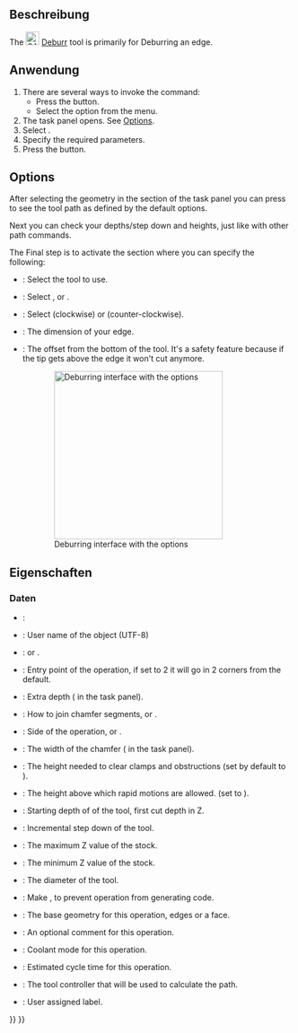 <languages/>

{{Docnav
|[[CAM_Engrave|Engrave]]
|[[CAM_Vcarve|Vcarve]]
|[[CAM_Workbench|CAM]]
|IconL=CAM_Engrave.svg
|IconR=CAM_Vcarve.svg
|IconC=Workbench_CAM.svg
}}

{{GuiCommand/de
|Name=CAM Deburr
|Name/de=CAM Entgraten
|MenuLocation=CAM → Entgraten
|Workbenches=[[CAM_Workbench/de|CAM]]
|Version=0.18
}}

<span id="Description"></span>
==Beschreibung==

The [[Image:CAM_Deburr.svg|24px]] [[CAM_Deburr|Deburr]] tool is primarily for Deburring an edge.

<span id="Usage"></span>
==Anwendung==

# There are several ways to invoke the command:
#* Press the {{Button|[[Image:CAM_Deburr.svg|16px]] [[CAM_Deburr|Deburr]]}} button.
#* Select the {{MenuCommand|CAM → [[Image:CAM_Deburr.svg|16px]] Deburr}} option from the menu.
# The {{MenuCommand|Deburr}} task panel opens. See [[#Options|Options]].
# Select {{MenuCommand|Base Geometry}}.
# Specify the required parameters.
# Press the {{Button|OK}} button.

== Options ==

After selecting the geometry in the {{MenuCommand|Base Geometry}} section of the task panel you can press {{Button|Apply}} to see the tool path as defined by the default options.

Next you can check your depths/step down and heights, just like with other path commands.

The Final step is to activate the {{MenuCommand|Operation}} section where you can specify the following:
* {{MenuCommand|Tool controller}}: Select the tool to use.
* {{MenuCommand|Coolant Mode}}: Select {{Value|None}}, {{Value|Flood}} or {{Value|Mist}}.
* {{MenuCommand|Directions}}: Select {{Value|CW}} (clockwise) or {{Value|CCW}} (counter-clockwise).
* {{MenuCommand|W}}: The dimension of your edge.
* {{MenuCommand|h}}: The offset from the bottom of the tool. It's a safety feature because if the tip gets above the edge it won't cut anymore.

:[[File:Path Deburr Operations-tab.png|300px|Deburring interface with the options]]

<span id="Properties"></span>
==Eigenschaften==

<span id="Data"></span>
===Daten===

{{TitleProperty|Basis}}

* {{PropertyData|Placement}}:
* {{PropertyData|Label}}: User name of the object (UTF-8)

{{TitleProperty|Deburr}}

* {{PropertyData|Direction}}: {{Value|CCW}} or {{Value|CW}}.
* {{PropertyData|Entry Point}}: Entry point of the operation, if set to 2 it will go in 2 corners from the default. 
* {{PropertyData|Extra depth}}: Extra depth ({{MenuCommand|h}} in the task panel).
* {{PropertyData|Join||Hidden}}: How to join chamfer segments, {{Value|Round}} or {{Value|Miter}}.
* {{PropertyData|Side||Hidden}}: Side of the operation, {{Value|Outside}} or {{Value|Inside}}.
* {{PropertyData|Width}}: The width of the chamfer ({{MenuCommand|W}} in the task panel).

{{TitleProperty|Depth}}

* {{PropertyData|Clearance Height}}: The height needed to clear clamps and obstructions (set by default to {{incode|OpStockZMax + SetupSheet.ClearanceHeightOffset}}).
* {{PropertyData|Safe Height}}: The height above which rapid motions are allowed. (set to {{incode|OpStockZMax + SetupSheet.SafeHeightOffset}}).
* {{PropertyData|Start Depth}}: Starting depth of of the tool, first cut depth in Z.
* {{PropertyData|Step Down}}: Incremental step down of the tool.

{{TitleProperty|Op Values}}

* {{PropertyData|Op Stock ZMax}}: The maximum Z value of the stock.
* {{PropertyData|Op Stock ZMin}}: The minimum Z value of the stock.
* {{PropertyData|Op Tool Diameter}}: The diameter of the tool.

{{TitleProperty|Path}}

* {{PropertyData|Active}}: Make {{FALSE}}, to prevent operation from generating code.
* {{PropertyData|Base}}: The base geometry for this operation, edges or a face.
* {{PropertyData|Comment}}: An optional comment for this operation.
* {{PropertyData|Coolant Mode}}: Coolant mode for this operation.
* {{PropertyData|Cycle Time}}: Estimated cycle time for this operation.
* {{PropertyData|Tool Controller}}: The tool controller that will be used to calculate the path.
* {{PropertyData|User Label}}: User assigned label.


{{Docnav
|[[CAM_Engrave|Engrave]]
|[[CAM_Vcarve|Vcarve]]
|[[CAM_Workbench|CAM]]
|IconL=CAM_Engrave.svg
|IconR=CAM_Vcarve.svg
|IconC=Workbench_CAM.svg
}}

{{CAM_Tools_navi{{#translation:}}}}
{{Userdocnavi{{#translation:}}}}